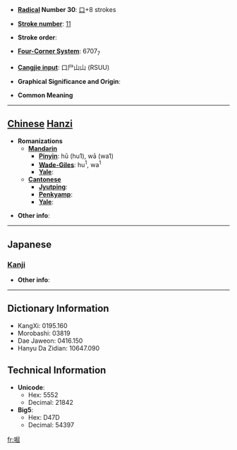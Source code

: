 * '''[[Wiktionary:Chinese radical index| Radical]] Number 30''': [[Wiktionary:Chinese radical index 口|口]]+8 strokes

* '''[[Wiktionary:Chinese total strokes index|Stroke number]]''': [[Wiktionary:Chinese total strokes index 11|11]]

* '''Stroke order''': 

* '''[[Wiktionary:Chinese four corner index|Four-Corner System]]''': 6707<sub>7</sub>

* '''[[Wiktionary:Chinese Cangjie index|Cangjie input]]''': 口尸山山 (RSUU)

* '''Graphical Significance and Origin''': 

* '''Common Meaning'''

----

== [[Chinese]] [[Hanzi]] ==

* '''Romanizations'''
** '''[[Mandarin]]'''
*** '''[[Pinyin]]''': hū (hu1), wā (wa1)
*** '''[[Wade-Giles]]''': hu<sup>1</sup>, wa<sup>1</sup>
*** '''[[Yale]]''': 
** '''[[Cantonese]]'''
*** '''[[Jyutping]]''':
*** '''[[Penkyamp]]''': 
*** '''[[Yale]]''': 

* '''Other info''': 

----

==Japanese==
===[[Kanji]]===
{{kanji|on readings=[[こつ]] (kotsu), [[こち]] (kochi)|kun readings=[[うれえる]] (ureeru), [[うれえるさま]] (ureerusama)}}

* '''Other info''':  

----

== Dictionary Information ==

* KangXi: 0195.160
* Morobashi: 03819
* Dae Jaweon: 0416.150
* Hanyu Da Zidian: 10647.090

== Technical Information ==

* '''Unicode''':
** Hex: 5552
** Decimal: 21842
* '''Big5''':
** Hex: D47D
** Decimal: 54397

[[fr:啒]]